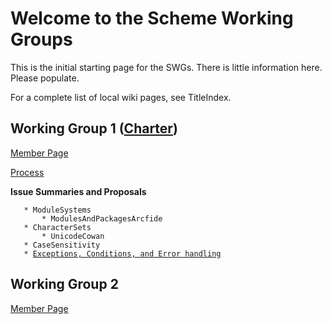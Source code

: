 = Welcome to the Scheme Working Groups =

This is the initial starting page for the SWGs. There is little information here. Please populate.

For a complete list of local wiki pages, see TitleIndex.

== Working Group 1 ([[http://www.scheme-reports.org/2009/working-group-1-charter.html|Charter]]) ==

[[MemberPagesWorkingGroupOne|Member Page]]

[[WorkingGroupOneProcess|Process]]

'''Issue Summaries and Proposals'''

    * ModuleSystems
        * ModulesAndPackagesArcfide
    * CharacterSets
        * UnicodeCowan
    * CaseSensitivity
    * [[ExceptionsErrorsAndConditions|Exceptions, Conditions, and Error handling]]


== Working Group 2 ==

[[MemberPagesWorkingGroupTwo|Member Page]]
